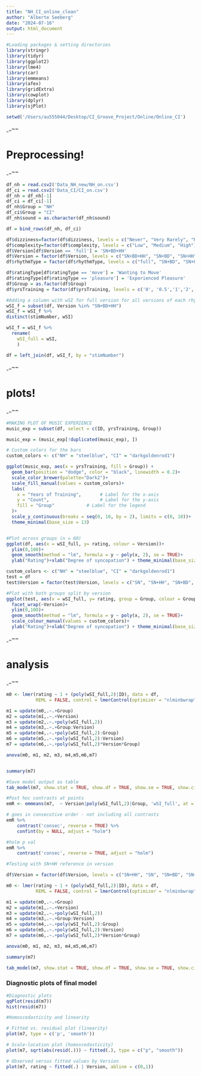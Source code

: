 ```yaml
---
title: "NH_CI_online_clean"
author: "Alberte Seeberg"
date: "2024-07-16"
output: html_document
---
```


```r

#Loading packages & setting directories
library(stringr)
library(tidyr)
library(ggplot2)
library(lme4)
library(car)
library(emmeans)
library(afex)
library(gridExtra)
library(cowplot)
library(dplyr)
library(sjPlot)

setwd('/Users/au555044/Desktop/CI_Groove_Project/Online/Online_CI')

```


########                               ~*~*~*~*~*~*~*~*~*~*                             ##########
#                                         Preprocessing!                                         #
##############                         *~*~*~*~*~*~*~*~*~*~                           ###########
```r

df_nh = read.csv2('Data_NH_new/NH_on.csv')
df_ci = read.csv2('Data_CI/CI_on.csv')
df_nh = df_nh[-1]
df_ci = df_ci[-1]
df_nh$Group = "NH"
df_ci$Group = "CI"
df_nh$sound = as.character(df_nh$sound)

df = bind_rows(df_nh, df_ci)

df$dizziness=factor(df$dizziness, levels = c("Never", "Very Rarely", "Rarely", "Occasionally", "Very Frequently", "Always"))
df$complexity=factor(df$complexity, levels = c("Low", "Medium", "High"))
df$Version[df$Version == 'full'] = 'SN+BD+HH'
df$Version = factor(df$Version, levels = c("SN+BD+HH", "SN+BD", "SN+HH", "SN"))
df$rhythmType = factor(df$rhythmType, levels = c("full", "SN+BD", "SN+HH", "SN"))

df$ratingType[df$ratingType == 'move'] = 'Wanting to Move'
df$ratingType[df$ratingType == 'pleasure'] = 'Experienced Pleasure'
df$Group = as.factor(df$Group)
df$yrsTraining = factor(df$yrsTraining, levels = c('0', '0.5','1','2','3-5','6-9','10 or more'))

#Adding a column with wSI for full version for all versions of each rhythm to test per rhythm
wSI_f = subset(df, Version %in% "SN+BD+HH")
wSI_f = wSI_f %>% 
distinct(stimNumber, wSI)

wSI_f = wSI_f %>% 
  rename(
    wSI_full = wSI,
    )

df = left_join(df, wSI_f, by = "stimNumber")

```


########                               ~*~*~*~*~*~*~*~*~*~*                             ##########
#                                            plots!                                             #
##############                         *~*~*~*~*~*~*~*~*~*~                           ###########

```r
#MAKING PLOT OF MUSIC EXPERIENCE
music_exp = subset(df, select = c(ID, yrsTraining, Group))

music_exp = (music_exp[!duplicated(music_exp), ])

# Custom colors for the bars
custom_colors <- c("NH" = "steelblue", "CI" = "darkgoldenrod1")

ggplot(music_exp, aes(x = yrsTraining, fill = Group)) + 
  geom_bar(position = "dodge", color = "black", linewidth = 0.2)+
  scale_color_brewer(palette="Dark2")+
  scale_fill_manual(values = custom_colors)+
  labs(
    x = "Years of Training",       # Label for the x-axis
    y = "Count",                   # Label for the y-axis
    fill = "Group"            # Label for the legend
  )+
  scale_y_continuous(breaks = seq(0, 10, by = 2), limits = c(0, 10))+
  theme_minimal(base_size = 13)


#Plot across groups (n = 60)
ggplot(df, aes(x = wSI_full, y= rating, colour = Version))+
  ylim(0,100)+
  geom_smooth(method = "lm", formula = y ~ poly(x, 2), se = TRUE)+
  ylab("Rating")+xlab("Degree of syncopation") + theme_minimal(base_size = 15) + scale_color_brewer(palette="Dark2")

custom_colors <- c("NH" = "steelblue", "CI" = "darkgoldenrod1")
test = df
test$Version = factor(test$Version, levels = c("SN", "SN+HH", "SN+BD", "SN+BD+HH"))

#Plot with both groups split by version
ggplot(test, aes(x = wSI_full, y= rating, group = Group, colour = Group))+
  facet_wrap(~Version)+
  ylim(0,100)+
  geom_smooth(method = "lm", formula = y ~ poly(x, 2), se = TRUE)+
  scale_colour_manual(values = custom_colors)+
  ylab("Rating")+xlab("Degree of syncopation") + theme_minimal(base_size = 15)


```


########                               ~*~*~*~*~*~*~*~*~*~*                             ##########
#                                            analysis                                            #
##############                         *~*~*~*~*~*~*~*~*~*~                           ###########

```r

m0 <- lmer(rating ~ 1 + (poly(wSI_full,2)|ID), data = df,
           REML = FALSE, control = lmerControl(optimizer = "nlminbwrap", calc.derivs = FALSE))

m1 = update(m0,.~.+Group) 
m2 = update(m1,.~.+Version) 
m3 = update(m2,.~.+poly(wSI_full,2))
m4 = update(m3,.~.+Group:Version)
m5 = update(m4,.~.+poly(wSI_full,2):Group)
m6 = update(m5,.~.+poly(wSI_full,2):Version)
m7 = update(m6,.~.+poly(wSI_full,2)*Version*Group)

anova(m0, m1, m2, m3, m4,m5,m6,m7)


summary(m7)

#Save model output as table
tab_model(m7, show.stat = TRUE, show.df = TRUE, show.se = TRUE, show.ci = FALSE, string.pred = "Independent variables", string.stat = "t-val", col.order = c("est", "se", "stat", "df", "p"), file = "m7_group_table.doc")
```


```r
#Post hoc contrasts at points
emR <- emmeans(m7,  ~ Version|poly(wSI_full,2)|Group, 'wSI_full', at = list(wSI_full = c(0,20,40,60,80)), pbkrtest.limit = 7392)

# goes in consecutive order - not including all contrasts
emR %>% 
    contrast('consec', reverse = TRUE) %>% 
    confint(by = NULL, adjust = "holm") 

#holm p val
emR %>% 
    contrast('consec', reverse = TRUE, adjust = "holm")

```

```r
#Testing with SN+HH reference in version

df$Version = factor(df$Version, levels = c("SN+HH", "SN", "SN+BD", "SN+BD+HH"))

m0 <- lmer(rating ~ 1 + (poly(wSI_full,2)|ID), data = df,
           REML = FALSE, control = lmerControl(optimizer = "nlminbwrap", calc.derivs = FALSE))

m1 = update(m0,.~.+Group) 
m2 = update(m1,.~.+Version) 
m3 = update(m2,.~.+poly(wSI_full,2))
m4 = update(m3,.~.+Group:Version)
m5 = update(m4,.~.+poly(wSI_full,2):Group)
m6 = update(m5,.~.+poly(wSI_full,2):Version)
m7 = update(m6,.~.+poly(wSI_full,2)*Version*Group)

anova(m0, m1, m2, m3, m4,m5,m6,m7)

summary(m7)

tab_model(m7, show.stat = TRUE, show.df = TRUE, show.se = TRUE, show.ci = FALSE, string.pred = "Independent variables", string.stat = "t-val", col.order = c("est", "se", "stat", "df", "p"), file = "m7_group_table_SNHH.doc")

```

### Diagnostic plots of final model
```r
#Diagnostic plots
qqPlot(resid(m7)) 
hist(resid(m7)) 

#Homoscedasticity and linearity

# Fitted vs. residual plot (linearity)
plot(m7, type = c('p', 'smooth'))

# Scale-location plot (homoscedasticity)
plot(m7, sqrt(abs(resid(.))) ~ fitted(.), type = c("p", "smooth"))

# Observed versus fitted values by Version
plot(m7, rating ~ fitted(.) | Version, abline = c(0,1))
```